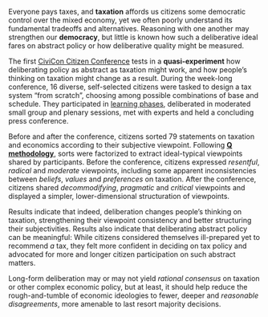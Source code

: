Everyone pays taxes, and **taxation** affords us citizens some democratic control over the mixed economy, yet we often poorly understand its fundamental tradeoffs and alternatives.
Reasoning with one another may strengthen our **democracy**, but little is known how such a deliberative ideal fares on abstract policy or how deliberative quality might be measured.

The first [CiviCon Citizen Conference](http://www.civicon.de) tests in a **quasi-experiment** how deliberating policy as abstract as taxation might work, and how people's thinking on taxation might change as a result.
During the week-long conference, 16 diverse, self-selected citizens were tasked to design a tax system "from scratch", choosing among possible combinations of base and schedule.
They participated in [learning phases](https://github.com/civicon/samuelson), deliberated in moderated small group and plenary sessions, met with experts and held a concluding press conference.

Before and after the conference, citizens sorted 79 statements on taxation and economics according to their subjective viewpoint.
Following **[Q methodology](https://en.wikipedia.org/wiki/Q_methodology)**, sorts were factorized to extract ideal-typical viewpoints shared by participants.
Before the conference, citizens expressed *resentful*, *radical* and *moderate* viewpoints, including some apparent inconsistencies between *beliefs*, *values* and *preferences* on taxation.
After the conference, citizens shared *decommodifying*, *pragmatic* and *critical* viewpoints and displayed a simpler, lower-dimensional structuration of viewpoints.

Results indicate that indeed, deliberation changes people's thinking on taxation, strengthening their viewpoint consistency and better structuring their subjectivities.
Results also indicate that deliberating abstract policy can be meaningful:
While citizens considered themselves ill-prepared yet to recommend *a* tax, they felt more confident in deciding on tax policy and advocated for more and longer citizen participation on such abstract matters.

Long-form deliberation may or may not yield *rational consensus* on taxation or other complex economic policy, but at least, it should help reduce the rough-and-tumble of economic ideologies to fewer, deeper and *reasonable disagreements*, more amenable to last resort majority decisions.
